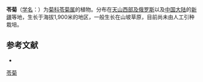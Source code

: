 {{Speciesbox
| name = 苓菊
| status = 
| status_system = 
| image =
| genus = Jurinea
| species = lipskyi
| authority = Iljin
}}

'''苓菊'''（[[学名|学名]]：{{lang|la|''Jurinea lipskyi''}}）为[[菊科|菊科]][[苓菊属|苓菊属]]的植物。分布在[[天山西部及俄罗斯|天山西部及俄罗斯]]以及[[中国大陆|中国大陆]]的[[新疆|新疆]]等地，生长于海拔1,900米的地区，一般生长在山坡草原，目前尚未由人工引种栽培。

== 参考文献 ==
<div class="references-small">
* {{cite web| url =http://www.bioinfo.cn/db05/KmzwSpecies.php?action=view&id=4934| title =苓菊| work =《中国高等植物数据库全库》| publisher =中国科学院微生物研究所| author =昆明植物研究所| accessdate =2009-02-25| deadurl =yes| archiveurl =https://web.archive.org/web/20160305014330/http://www.bioinfo.cn/db05/KmzwSpecies.php?action=view&id=4934| archivedate =2016-03-05}}
</div>
{{Taxonbar|from=Q15231534}}

[[Category:苓菊属|苓菊]]


{{植物小作品}}